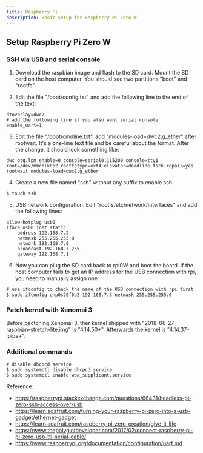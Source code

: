 ```yaml
---
title: Raspberry Pi
description: Basic setup for Raspberry Pi Zero W
---
```


## Setup Raspberry Pi Zero W

### SSH via USB and serial console

1. Download the raspbian image and flash to the SD card. Mount the SD card on the host computer. You should see two partitions "boot" and "rootfs".

2. Edit the file "/boot/config.txt" and add the following line to the end of the text:

```
dtoverlay=dwc2
# add the following line if you also want serial console
enable_uart=1
```

3. Edit the file "/boot/cmdline.txt", add "modules-load=dwc2,g_ether" after rootwait. It's a one-line text file and be careful about the format. After the change, it should look something like:

```
dwc_otg.lpm_enable=0 console=serial0,115200 console=tty1 root=/dev/mmcblk0p2 rootfstype=ext4 elevator=deadline fsck.repair=yes rootwait modules-load=dwc2,g_ether
```

4. Create a new file named "ssh" without any suffix to enable ssh.

```
$ touch ssh
```

5. USB network configuration. Edit "rootfs/etc/network/interfaces" and add the following lines:

```
allow-hotplug usb0
iface usb0 inet static
    address 192.168.7.2
    netmask 255.255.255.0
    network 192.168.7.0
    broadcast 192.168.7.255
    gateway 192.168.7.1
```

6. Now you can plug the SD card back to rpi0W and boot the board. If the host computer fails to get an IP address for the USB connection with rpi, you need to manually assign one:

```
# use ifconfig to check the name of the USB connection with rpi first
$ sudo ifconfig enp0s20f0u2 192.168.7.3 netmask 255.255.255.0
```

### Patch kernel with Xenomai 3

Before pactching Xenomai 3, ther kernel shipped with "2018-06-27-raspbian-stretch-lite.img" is "4.14.50+". Afterwards the kernel is "4.14.37-ipipe+".

### Additional commands
  
```
# disable dhcpcd service
$ sudo systemctl disable dhcpcd.service 
$ sudo systemctl enable wpa_supplicant.service
```

Reference:

* https://raspberrypi.stackexchange.com/questions/66431/headless-pi-zero-ssh-access-over-usb
* https://learn.adafruit.com/turning-your-raspberry-pi-zero-into-a-usb-gadget/ethernet-gadget
* https://learn.adafruit.com/raspberry-pi-zero-creation/give-it-life
* https://www.thepolyglotdeveloper.com/2017/02/connect-raspberry-pi-pi-zero-usb-ttl-serial-cable/
* https://www.raspberrypi.org/documentation/configuration/uart.md